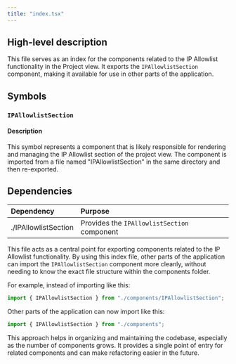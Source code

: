 ```yaml
---
title: "index.tsx"
---
```


## High-level description
This file serves as an index for the components related to the IP Allowlist functionality in the Project view. It exports the `IPAllowlistSection` component, making it available for use in other parts of the application.

## Symbols

### `IPAllowlistSection`
#### Description
This symbol represents a component that is likely responsible for rendering and managing the IP Allowlist section of the project view. The component is imported from a file named "IPAllowlistSection" in the same directory and then re-exported.

## Dependencies
| Dependency | Purpose |
|:-----------|:--------|
| ./IPAllowlistSection | Provides the `IPAllowlistSection` component |

This file acts as a central point for exporting components related to the IP Allowlist functionality. By using this index file, other parts of the application can import the `IPAllowlistSection` component more cleanly, without needing to know the exact file structure within the components folder.

For example, instead of importing like this:
```typescript
import { IPAllowlistSection } from "./components/IPAllowlistSection";
```

Other parts of the application can now import like this:
```typescript
import { IPAllowlistSection } from "./components";
```

This approach helps in organizing and maintaining the codebase, especially as the number of components grows. It provides a single point of entry for related components and can make refactoring easier in the future.